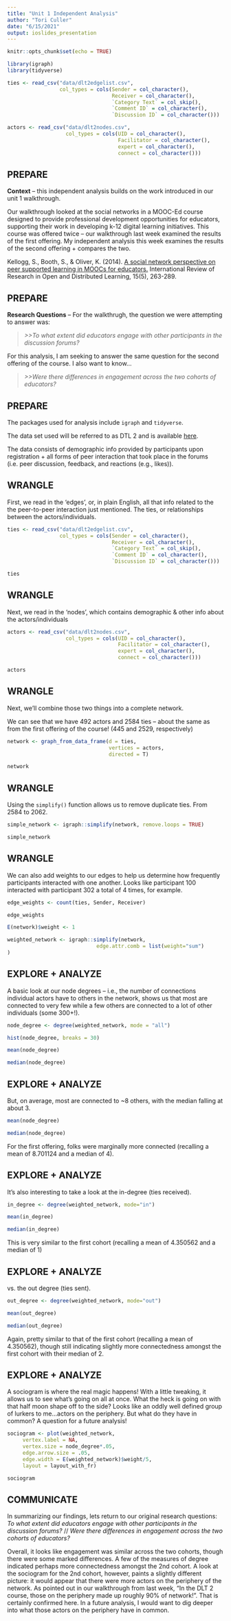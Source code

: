 ```yaml
---
title: "Unit 1 Independent Analysis"
author: "Tori Culler"
date: "6/15/2021"
output: ioslides_presentation
---
```


```r
knitr::opts_chunk$set(echo = TRUE)
```
```r
library(igraph)
library(tidyverse)

ties <- read_csv("data/dlt2edgelist.csv", 
                 col_types = cols(Sender = col_character(), 
                                  Receiver = col_character(), 
                                  `Category Text` = col_skip(), 
                                  `Comment ID` = col_character(), 
                                  `Discussion ID` = col_character()))

actors <- read_csv("data/dlt2nodes.csv", 
                   col_types = cols(UID = col_character(), 
                                    Facilitator = col_character(), 
                                    expert = col_character(), 
                                    connect = col_character()))

```

## PREPARE

**Context** -- this independent analysis builds on the work introduced in our unit 1 walkthrough.

Our walkthrough looked at the social networks in a MOOC-Ed course designed to provide professional development opportunities for educators, supporting their work in developing k-12 digital learning initiatives. This course was offered twice -- our walkthrough last week examined the results of the first offering. My independent analysis this week examines the results of the second offering + compares the two. 

Kellogg, S., Booth, S., & Oliver, K. (2014). [A social network perspective on peer supported learning in MOOCs for educators.](https://github.com/sbkellogg/eci-589/blob/main/unit-1/lit/sna_mooc_irrodl_bjet_articles.pdf) International Review of Research in Open and Distributed Learning, 15(5), 263-289.

## PREPARE

**Research Questions** -- 
For the walkthrugh, the question we were attempting to answer was:

> *>>To what extent did educators engage with other participants in the discussion forums?*

For this analysis, I am seeking to answer the same question for the second offering of the course. I also want to know...

> *>>Were there differences in engagement across the two cohorts of educators?*

## PREPARE

The packages used for analysis include `igraph` and `tidyverse`.

The data set used will be referred to as DTL 2 and is available [here](https://dataverse.harvard.edu/dataset.xhtml?persistentId=doi:10.7910/DVN/ZZH3UB). 

The data consists of demographic info provided by participants upon registration + all forms of peer interaction that took place in the forums (i.e. peer discussion, feedback, and reactions (e.g., likes)).

## WRANGLE 

First, we read in the 'edges', or, in plain English, all that info related to the the peer-to-peer interaction just mentioned. The ties, or relationships between the actors/individuals. 

```r

ties <- read_csv("data/dlt2edgelist.csv", 
                 col_types = cols(Sender = col_character(), 
                                  Receiver = col_character(), 
                                  `Category Text` = col_skip(), 
                                  `Comment ID` = col_character(), 
                                  `Discussion ID` = col_character()))

ties

```

## WRANGLE 

Next, we read in the 'nodes', which contains demographic & other info about the actors/individuals

```r

actors <- read_csv("data/dlt2nodes.csv", 
                   col_types = cols(UID = col_character(), 
                                    Facilitator = col_character(), 
                                    expert = col_character(), 
                                    connect = col_character()))

actors

```

## WRANGLE

Next, we'll combine those two things into a complete network.

We can see that we have 492 actors and 2584 ties -- about the same as from the first offering of the course! (445 and 2529, respectively)

```r

network <- graph_from_data_frame(d = ties, 
                                 vertices = actors, 
                                 directed = T) 

network

```

## WRANGLE 

Using the `simplify()` function allows us to remove duplicate ties. From 2584 to 2062. 

```r

simple_network <- igraph::simplify(network, remove.loops = TRUE) 

simple_network

```

## WRANGLE 

We can also add weights to our edges to help us determine how frequently participants interacted with one another. Looks like participant 100 interacted with participant 302 a total of 4 times, for example. 

```r

edge_weights <- count(ties, Sender, Receiver)

edge_weights

E(network)$weight <- 1 

weighted_network <- igraph::simplify(network,
                             edge.attr.comb = list(weight="sum")
)

```

## EXPLORE + ANALYZE

A basic look at our node degrees -- i.e., the number of connections individual actors have to others in the network, shows us that most are connected to very few while a few others are connected to a lot of other individuals (some 300+!).

```r

node_degree <- degree(weighted_network, mode = "all")

hist(node_degree, breaks = 30)

mean(node_degree)

median(node_degree)

```

## EXPLORE + ANALYZE

But, on average, most are connected to ~8 others, with the median falling at about 3. 

```r

mean(node_degree)

median(node_degree)

```

For the first offering, folks were marginally more connected (recalling a mean of 8.701124 and a median of 4). 

## EXPLORE + ANALYZE

It's also interesting to take a look at the in-degree (ties received).

```r

in_degree <- degree(weighted_network, mode="in")

mean(in_degree)

median(in_degree)

```

This is very similar to the first cohort (recalling a mean of 4.350562 and a median of 1)

## EXPLORE + ANALYZE

vs. the out degree (ties sent).

```r

out_degree <- degree(weighted_network, mode="out")

mean(out_degree)

median(out_degree)

```

Again, pretty similar to that of the first cohort (recalling a mean of 4.350562), though still indicating slightly more connectedness amongst the first cohort with their median of 2. 

## EXPLORE + ANALYZE

A sociogram is where the real magic happens! With a little tweaking, it allows us to see what's going on all at once. What the heck is going on with that half moon shape off to the side? Looks like an oddly well defined group of lurkers to me...actors on the periphery. But what do they have in common? A question for a future analysis!

```r

sociogram <- plot(weighted_network,
     vertex.label = NA,
     vertex.size = node_degree*.05,
     edge.arrow.size = .05,
     edge.width = E(weighted_network)$weight/5,
     layout = layout_with_fr)

sociogram

```

## COMMUNICATE

In summarizing our findings, lets return to our original research questions: *To what extent did educators engage with other participants in the discussion forums?* // 
*Were there differences in engagement across the two cohorts of educators?*

Overall, it looks like engagement was similar across the two cohorts, though there were some marked differences. A few of the measures of degree indicated perhaps more connectedness amongst the 2nd cohort. A look at the sociogram for the 2nd cohort, however, paints a slightly different picture: it would appear that there were more actors on the periphery of the network. As pointed out in our walkthrough from last week, "In the DLT 2 course, those on the periphery made up roughly 90% of network!". That is certainly confirmed here. In a future analysis, I would want to dig deeper into what those actors on the periphery have in common.  
